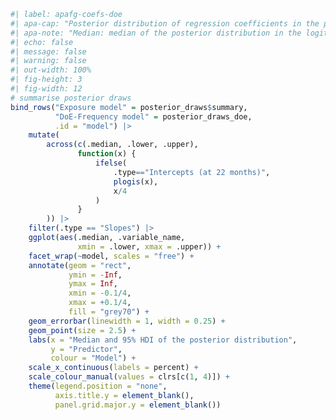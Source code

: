 
```r
#| label: apafg-coefs-doe
#| apa-cap: "Posterior distribution of regression coefficients in the probability scale"
#| apa-note: "Median: median of the posterior distribution in the logit scale. 95\\% HDI: 95\\% highest density interval of the distribution; narrowest range of values that contains 95\\% of the distribution, and therefore is 95\\% likely to contain the true value, given the data. On top of each distribution, we indicate the proportion of posterior samples in the 95\\% HDI that fall into the region of practical equivalence (ROPE). This proportion indicates the probability of the true value of the coefficient being equivalent to zero. Lower values indicate that the true value is unlikely to be zero of equivalent to zero."
#| echo: false
#| message: false
#| warning: false
#| out-width: 100%
#| fig-height: 3
#| fig-width: 12
# summarise posterior draws
bind_rows("Exposure model" = posterior_draws$summary,
          "DoE-Frequency model" = posterior_draws_doe,
          .id = "model") |> 
    mutate(
        across(c(.median, .lower, .upper),
               function(x) {
                   ifelse(
                       .type=="Intercepts (at 22 months)",
                       plogis(x),
                       x/4
                   )
               }
        )) |>
    filter(.type == "Slopes") |> 
    ggplot(aes(.median, .variable_name,
               xmin = .lower, xmax = .upper)) +
    facet_wrap(~model, scales = "free") +
    annotate(geom = "rect",
             ymin = -Inf,
             ymax = Inf,
             xmin = -0.1/4,
             xmax = +0.1/4,
             fill = "grey70") +
    geom_errorbar(linewidth = 1, width = 0.25) +
    geom_point(size = 2.5) +
    labs(x = "Median and 95% HDI of the posterior distribution",
         y = "Predictor",
         colour = "Model") +
    scale_x_continuous(labels = percent) +
    scale_colour_manual(values = clrs[c(1, 4)]) +
    theme(legend.position = "none",
          axis.title.y = element_blank(),
          panel.grid.major.y = element_blank())
```

